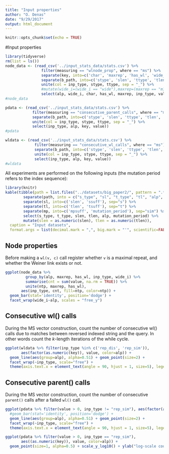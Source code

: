 ```yaml
---
title: "Input properties"
author: "O. Denas"
date: "9/29/2017"
output: html_document
---
```


```r
knitr::opts_chunk$set(echo = TRUE)
```


#Input properties
```r
library(tidyverse)
rm(list = ls())
node_data <- (read_csv('../input_stats_data/stats.csv') %>% 
                filter(measuring == "wlnode_prop", where == "ms") %>% 
                separate(key, into=c('char', 'maxrep', 'has_wl', 'wide_i')) %>%
                separate(b_path, into=c('stype', 'slen', 'ttype', 'tlen', 'alp', 'mp')) %>%
                unite(col = inp_type, stype, ttype, sep = "_") %>% 
                #mutate(wide_i=(wide_i == "wide"),maxrep=(maxrep == "m1"), has_wl=(has_wl=="wl")) %>% 
                select(alp, wide_i, char, has_wl, maxrep, inp_type, value))
#node_data

pdata <- (read_csv('../input_stats_data/stats.csv') %>% 
            filter(measuring == "consecutive_parent_calls", where == "ms") %>% 
            separate(b_path, into=c('stype', 'slen', 'ttype', 'tlen', 'alp', 'mp')) %>% 
            unite(col = inp_type, stype, ttype, sep = "_") %>% 
            select(inp_type, alp, key, value))
#pdata

wldata <- (read_csv('../input_stats_data/stats.csv') %>% 
             filter(measuring == "consecutive_wl_calls", where == "ms") %>% 
             separate(b_path, into=c('stype', 'slen', 'ttype', 'tlen', 'alp', 'mp')) %>% 
             unite(col = inp_type, stype, ttype, sep = "_") %>% 
             select(inp_type, alp, key, value))
#wldata
```

All experiments are performed on the following inputs (the mutation period refers to the index sequence):

```r
library(knitr)
kable(tibble(path = list.files("../datasets/big_paper2/", pattern = ".*.s$")) %>% 
        separate(path, into = c("s_type", "sl", "t_type", "tl", "alp", "mp", "suff")) %>% 
        separate(sl, into=c('slen', 'ssuff'), sep="s") %>% 
        separate(tl, into=c('tlen', 'tsuff'), sep="t") %>% 
        separate(mp, into=c('mpsuff', 'mutation_period'), sep="sim") %>% 
        select(s_type, t_type, slen, tlen, alp, mutation_period) %>% 
        mutate(slen = as.numeric(slen), tlen = as.numeric(tlen)), 
  caption = "Input datasets", 
  format.args = list(decimal.mark = ",", big.mark = "'", scientific=FALSE))
```

## Node properties
Before making a `wl(v, c)` call register whether `v` is a maximal repeat, and whether the Weiner link exists or not. 

```r

ggplot(node_data %>% 
         group_by(alp, maxrep, has_wl, inp_type, wide_i) %>% 
         summarise(cnt = sum(value, na.rm = TRUE)) %>% 
         unite(ntp, maxrep, has_wl),
       aes(inp_type, cnt, fill=ntp, color=ntp)) + 
  geom_bar(stat='identity', position='dodge') +
  facet_wrap(wide_i~alp, scales = "free_y")
```

## Consecutive wl() calls
During the MS vector construction, count the number of consecutive wl() calls due to matches between reversed indexed string and the query. In other words count the $k$-length iterations of the while cycle.

```r
ggplot(wldata %>% filter(inp_type %in% c('rep_dis', 'rep_sim')), 
       aes(factor(as.numeric(key)), value, color=alp)) + 
  geom_line(aes(group=alp), alpha=0.51) + geom_point(size=2) +
  facet_wrap(~inp_type, scale="free") + 
  theme(axis.text.x = element_text(angle = 90, hjust = 1, size=5), legend.position="bottom")  + ylab("count") + xlab("wl() call sequence length")
```

## Consecutive parent() calls
During the MS vector construction, count the number of consecutive `parent()` calls after a failed `wl()` call.

```r
ggplot(pdata %>% filter(value > 0, inp_type != "rep_sim"), aes(factor(as.numeric(key)), value, color=alp)) + 
  #geom_bar(stat='identity', position='dodge') + 
  geom_line(aes(group=alp), alpha=0.51) + geom_point(size=2) +
  facet_wrap(~inp_type, scale="free") +
  theme(axis.text.x = element_text(angle = 90, hjust = 1, size=5), legend.position="bottom")

ggplot(pdata %>% filter(value > 0, inp_type == "rep_sim"), 
       aes((as.numeric(key)), value, color=alp)) + 
  geom_point(size=1, alpha=0.5) + scale_y_log10() + ylab("log-scale count") + xlab("parent()  call sequence length") + facet_wrap(~inp_type)
```
